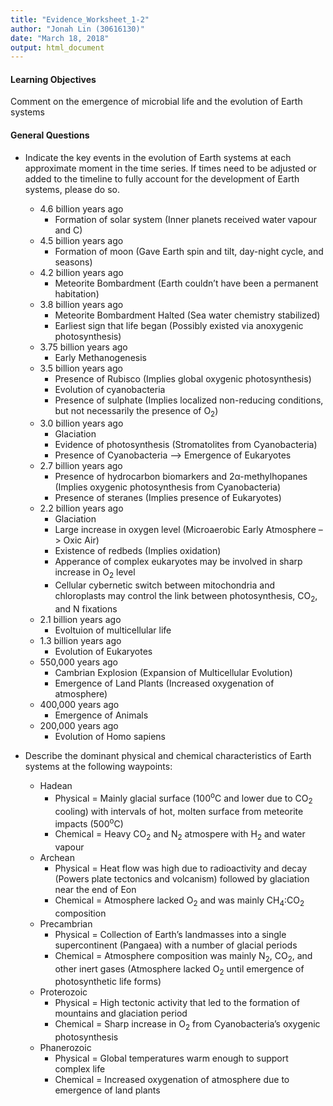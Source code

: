 ```yaml
---
title: "Evidence_Worksheet_1-2"
author: "Jonah Lin (30616130)"
date: "March 18, 2018"
output: html_document
---
```


#### Learning Objectives
Comment on the emergence of microbial life and the evolution of Earth systems
    
#### General Questions    
* Indicate the key events in the evolution of Earth systems at each approximate moment in the time series. If times need to be adjusted or added to the timeline to fully account for the development of Earth systems, please do so. 


    + 4.6 billion years ago  
        - Formation of solar system (Inner planets received water vapour and C)
    + 4.5 billion years ago  
        - Formation of moon (Gave Earth spin and tilt, day-night cycle, and seasons)
    + 4.2 billion years ago  
        - Meteorite Bombardment (Earth couldn't have been a permanent habitation)
    + 3.8 billion years ago  
        - Meteorite Bombardment Halted (Sea water chemistry stabilized)
        - Earliest sign that life began (Possibly existed via anoxygenic photosynthesis)
    + 3.75 billion years ago  
        - Early Methanogenesis
    + 3.5 billion years ago  
        - Presence of Rubisco (Implies global oxygenic photosynthesis)
        - Evolution of cyanobacteria
        - Presence of sulphate (Implies localized non-reducing conditions, but not necessarily the presence of O~2~)
    + 3.0 billion years ago  
        - Glaciation
        - Evidence of photosynthesis (Stromatolites from Cyanobacteria)
        - Presence of Cyanobacteria --> Emergence of Eukaryotes
    + 2.7 billion years ago  
        - Presence of hydrocarbon biomarkers and 2α-methylhopanes (Implies oxygenic photosynthesis from Cyanobacteria)
        - Presence of steranes (Implies presence of Eukaryotes)
    + 2.2 billion years ago  
        - Glaciation
        - Large increase in oxygen level (Microaerobic Early Atmosphere --> Oxic Air)
        - Existence of redbeds (Implies oxidation)
        - Apperance of complex eukaryotes may be involved in sharp increase in O~2~ level
        - Cellular cybernetic switch between mitochondria and chloroplasts may control the link between photosynthesis, CO~2~, and N fixations
    + 2.1 billion years ago
        - Evoltuion of multicellular life
    + 1.3 billion years ago
        - Evolution of Eukaryotes
    + 550,000 years ago  
        - Cambrian Explosion (Expansion of Multicellular Evolution)
        - Emergence of Land Plants (Increased oxygenation of atmosphere)
    + 400,000 years ago  
        - Emergence of Animals
    + 200,000 years ago  
        - Evolution of Homo sapiens


* Describe the dominant physical and chemical characteristics of Earth systems at the following waypoints:  


    + Hadean  
        - Physical = Mainly glacial surface (100^o^C and lower due to CO~2~ cooling) with intervals of hot, molten surface from meteorite impacts (500^o^C)
        - Chemical = Heavy CO~2~ and N~2~ atmospere with H~2~ and water vapour
    + Archean  
        - Physical = Heat flow was high due to radioactivity and decay (Powers plate tectonics and volcanism) followed by glaciation near the end of Eon
        - Chemical = Atmosphere lacked O~2~ and was mainly CH~4~:CO~2~ composition
    + Precambrian  
        - Physical = Collection of Earth's landmasses into a single supercontinent (Pangaea) with a number of glacial periods
        - Chemical = Atmosphere composition was mainly N~2~, CO~2~, and other inert gases (Atmosphere lacked O~2~ until emergence of photosynthetic life forms)
    + Proterozoic  
        - Physical = High tectonic activity that led to the formation of mountains and glaciation period
        - Chemical = Sharp increase in O~2~ from Cyanobacteria's oxygenic photosynthesis
    + Phanerozoic  
        - Physical = Global temperatures warm enough to support complex life
        - Chemical = Increased oxygenation of atmosphere due to emergence of land plants